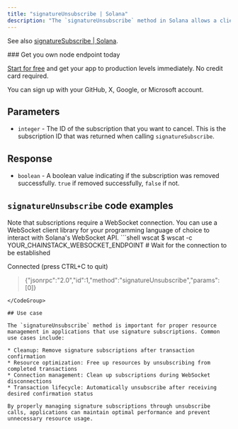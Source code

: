 ---
title: "signatureUnsubscribe | Solana"
description: "The `signatureUnsubscribe` method in Solana allows a client to unsubscribe from a signature subscription. This method can be used to cancel an existing subscription to transaction signature updates."
---

See also [signatureSubscribe | Solana](/api-reference/signaturesubscribe-solana).

<Check>
  ### Get you own node endpoint today

  [Start for free](https://console.chainstack.com/) and get your app to production levels immediately. No credit card required.

  You can sign up with your GitHub, X, Google, or Microsoft account.
</Check>

## Parameters

* `integer` - The ID of the subscription that you want to cancel. This is the subscription ID that was returned when calling `signatureSubscribe`.

## Response

* `boolean` - A boolean value indicating if the subscription was removed successfully. `true` if removed successfully, `false` if not.

## `signatureUnsubscribe` code examples

<Info>
  Note that subscriptions require a WebSocket connection. You can use a WebSocket client library for your programming language of choice to interact with Solana's WebSocket API.
</Info>

<CodeGroup>
  ```shell wscat
  $ wscat -c YOUR_CHAINSTACK_WEBSOCKET_ENDPOINT
  # Wait for the connection to be established

  Connected (press CTRL+C to quit)

  > {"jsonrpc":"2.0","id":1,"method":"signatureUnsubscribe","params":[0]}
  ```
</CodeGroup>

## Use case

The `signatureUnsubscribe` method is important for proper resource management in applications that use signature subscriptions. Common use cases include:

* Cleanup: Remove signature subscriptions after transaction confirmation
* Resource optimization: Free up resources by unsubscribing from completed transactions
* Connection management: Clean up subscriptions during WebSocket disconnections
* Transaction lifecycle: Automatically unsubscribe after receiving desired confirmation status

By properly managing signature subscriptions through unsubscribe calls, applications can maintain optimal performance and prevent unnecessary resource usage.
